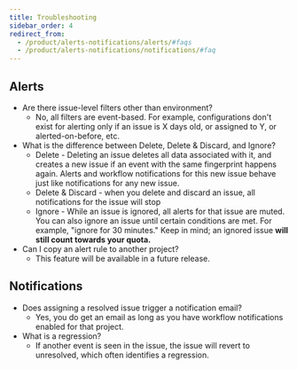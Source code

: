 ```yaml
---
title: Troubleshooting
sidebar_order: 4
redirect_from:
  - /product/alerts-notifications/alerts/#faqs
  - /product/alerts-notifications/notifications/#faq
---
```


## Alerts

- Are there issue-level filters other than environment?
  - No, all filters are event-based. For example, configurations don't exist for alerting only if an issue is X days old, or assigned to Y, or alerted-on-before, etc.
- What is the difference between Delete, Delete & Discard, and Ignore?
  - Delete - Deleting an issue deletes all data associated with it, and creates a new issue if an event with the same fingerprint happens again. Alerts and workflow notifications for this new issue behave just like notifications for any new issue.
  - Delete & Discard - when you delete and discard an issue, all notifications for the issue will stop
  - Ignore - While an issue is ignored, all alerts for that issue are muted. You can also ignore an issue until certain conditions are met. For example, "ignore for 30 minutes." Keep in mind; an ignored issue **will still count towards your quota.**
- Can I copy an alert rule to another project?
  - This feature will be available in a future release.

## Notifications

- Does assigning a resolved issue trigger a notification email?
  - Yes, you do get an email as long as you have workflow notifications enabled for that project.
- What is a regression?
  - If another event is seen in the issue, the issue will revert to unresolved, which often identifies a regression.
